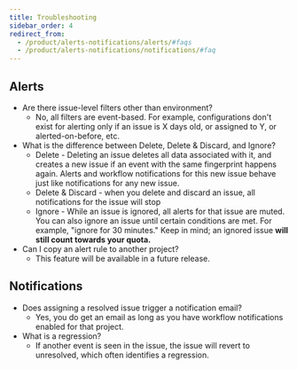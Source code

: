 ```yaml
---
title: Troubleshooting
sidebar_order: 4
redirect_from:
  - /product/alerts-notifications/alerts/#faqs
  - /product/alerts-notifications/notifications/#faq
---
```


## Alerts

- Are there issue-level filters other than environment?
  - No, all filters are event-based. For example, configurations don't exist for alerting only if an issue is X days old, or assigned to Y, or alerted-on-before, etc.
- What is the difference between Delete, Delete & Discard, and Ignore?
  - Delete - Deleting an issue deletes all data associated with it, and creates a new issue if an event with the same fingerprint happens again. Alerts and workflow notifications for this new issue behave just like notifications for any new issue.
  - Delete & Discard - when you delete and discard an issue, all notifications for the issue will stop
  - Ignore - While an issue is ignored, all alerts for that issue are muted. You can also ignore an issue until certain conditions are met. For example, "ignore for 30 minutes." Keep in mind; an ignored issue **will still count towards your quota.**
- Can I copy an alert rule to another project?
  - This feature will be available in a future release.

## Notifications

- Does assigning a resolved issue trigger a notification email?
  - Yes, you do get an email as long as you have workflow notifications enabled for that project.
- What is a regression?
  - If another event is seen in the issue, the issue will revert to unresolved, which often identifies a regression.
